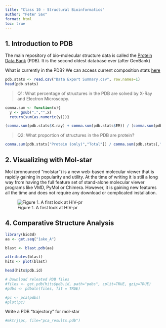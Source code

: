 ```yaml
---
title: "Class 10 - Structural Bioinformatics"
author: "Peter Sax"
format: html
toc: true
---
```


## 1. Introduction to PDB

The main repository of bio-molecular structure data is called the [Protein Data Bank](https://www.rcsb.org/) (PDB). It is the second oldest database ever (after GenBank)

What is currently in the PDB? We can access current composition stats [here](https://www.rcsb.org/stats)

```r
pdb.stats <- read.csv("Data Export Summary.csv", row.names=1)
head(pdb.stats)
```


> Q1: What percentage of structures in the PDB are solved by X-Ray and Electron Microscopy.

```r
comma.sum <- function(x){
  y <- gsub(",","",x)
  return(sum(as.numeric(y)))}

(comma.sum(pdb.stats$X.ray) + comma.sum(pdb.stats$EM)) / (comma.sum(pdb.stats$Total)) * 100
```


> Q2: What proportion of structures in the PDB are protein?

```r
comma.sum(pdb.stats["Protein (only)","Total"]) / comma.sum(pdb.stats[,"Total"])
```

## 2. Visualizing with Mol-star

Mol (pronounced “molstar”) is a new web-based molecular viewer that is rapidly gaining in popularity and utility. At the time of writing it is still a long way from having the full feature set of stand-alone molecular viewer programs like VMD, PyMol or Chimera. However, it is gaining new features all the time and does not require any download or complicated installation.


![Figure 1. A first look at HIV-pr](1HSG.png)

## 4. Comparative Structure Analysis

```r
library(bio3d)
aa <- get.seq("1ake_A")
```
```r
blast <- blast.pdb(aa)
```

```r
attributes(blast)
hits <- plot(blast)
```

```r
head(hits$pdb.id)
```
```r
# Download releated PDB files
#files <- get.pdb(hits$pdb.id, path="pdbs", split=TRUE, gzip=TRUE)
#pdbs <- pdbaln(files, fit = TRUE)
```



```r
#pc <- pca(pdbs)
#plot(pc)
```


Write a PDB "trajectory" for mol-star

```r
#mktrj(pc, file="pca_results.pdb")
```

































